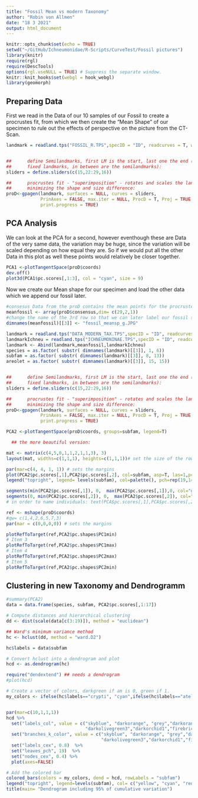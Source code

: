 ```yaml
---
title: "Fossil Mean vs modern Taxonomy"
author: "Robin von Allmen"
date: "18 3 2021"
output: html_document
---
```


```r
knitr::opts_chunk$set(echo = TRUE)
setwd("~/GitHub/Ichneumonidae/R-Scripts/CurveTest/Fossil pictures")
library(knitr)
require(rgl)
require(DescTools)
options(rgl.useNULL = TRUE) # Suppress the separate window.
knitr::knit_hooks$set(webgl = hook_webgl)
library(geomorph)

```

## Preparing Data

First we read in the Data of our 10 samples of our Fossil to create a procrustes fit, from which we then create the "Mean Shape" of our specimen to rule out the effects of perspective on the picture from the CT-Scan. 

```r
landmark = readland.tps("FOSSIL_R.TPS",specID = "ID", readcurves = T, warnmsg = TRUE)


##      define Semilandmarks, first LM is the start, last one the end (those are both
##      fixed landmarks, in between are the semilandmarks):
sliders = define.sliders(c(15,22:29,16))

##      procrustes fit - "superimposition" - rotates and scales the landmarks to their closest distance,
##      minimizing the shape and size difference:
proD<-gpagen(landmark, surfaces = NULL, curves = sliders,
             PrinAxes = FALSE, max.iter = NULL, ProcD = T, Proj = TRUE,
             print.progress = TRUE)

```

## PCA Analysis

We can look at the PCA for a second, however eventhough these are Data of the very same data, the variation may be huge, since the variation will be scaled depending on how equal they are. So if we would put all the other Data in this plot as well these points would relatively be closer together. 

```r
PCA1 <-plotTangentSpace(proD$coords)
dev.off()
plot3d(PCA1$pc.scores[,1:3], col = "cyan", size = 9)

```
Now we create our Mean shape for our specimen and load the other data which we append our fossil later.
```r
#consesus Data from the proD contains the mean points for the procrustes fit of the fossil versions.
meanfossil <- array(proD$consensus,dim= c(29,2,1))
#change the name of the 3rd row so that we can later label our fossil specifically.
dimnames(meanfossil)[[3]] <- "fossil_meansp_g.JPG"

landmark = readland.tps("DATA_MODERN_TAX.TPS",specID = "ID", readcurves = T, warnmsg = TRUE)
landmarkIchneu = readland.tps("ICHNEUMONINAE.TPS",specID = "ID", readcurves = T, warnmsg = TRUE)
landmark <- Abind(landmark,meanfossil,landmarkIchneu)
species = as.factor( substr( dimnames(landmark)[[3]], 1, 6))
subfam = as.factor( substr( dimnames(landmark)[[3]], 8, 13))
areolet = as.factor( substr( dimnames(landmark)[[3]], 15, 15))


##      define Semilandmarks, first LM is the start, last one the end (those are both
##      fixed landmarks, in between are the semilandmarks):
sliders = define.sliders(c(15,22:29,16))

##      procrustes fit - "superimposition" - rotates and scales the landmarks to their closest distance,
##      minimizing the shape and size difference:
proD<-gpagen(landmark, surfaces = NULL, curves = sliders,
             PrinAxes = FALSE, max.iter = NULL, ProcD = T, Proj = TRUE,
             print.progress = TRUE)

PCA2 <-plotTangentSpace(proD$coords, groups=subfam, legend=T)
```

```r
  ## the more beautiful version:

mat <- matrix(c(4,5,0,1,1,2,1,1,3), 3)
layout(mat, widths=c(1,1,1), heights=c(1,1,1))# set the size of the rows and columns

par(mar=c(4, 4, 1, 1)) # sets the margins
plot(PCA2$pc.scores[,1],PCA2$pc.scores[,2], col=subfam, asp=T, las=1,pch=16, cex=1.5)
legend("topright", legend= levels(subfam), col=palette(), pch=rep(19,14) )

segments(min(PCA2$pc.scores[,1]), 0,  max(PCA2$pc.scores[,1]),0, col="grey", lty="dashed")
segments(0, min(PCA2$pc.scores[,2]), 0,  max(PCA2$pc.scores[,2]), col="grey", lty="dashed")
# in order to name individuals: text(PCA$pc.scores[,1],PCA$pc.scores[,2], species)

ref <- mshape(proD$coords)
#qw= c(1,4,2,6,5,7,3)
par(mar = c(0,0,0,0)) # sets the margins

plotRefToTarget(ref,PCA2$pc.shapes$PC1min)
# Item 3
plotRefToTarget(ref,PCA2$pc.shapes$PC1max)
# Item 4
plotRefToTarget(ref,PCA2$pc.shapes$PC2max)
# Item 5
plotRefToTarget(ref,PCA2$pc.shapes$PC2min)
```


## Clustering in new Taxonomy and Dendrogramm



```r
#summary(PCA2)
data = data.frame(species, subfam, PCA2$pc.scores[,1:17])

# Compute distances and hierarchical clustering
dd <- dist(scale(data[c(3:19)]), method = "euclidean")

## Ward's minimum variance method
hc <- hclust(dd, method = "ward.D2")

hc$labels = data$subfam

# Convert hclust into a dendrogram and plot
hcd <- as.dendrogram(hc)

require("dendextend") ## needs a dendrogram
#plot(hcd)

# Create a vector of colors, darkgreen if am is 0, green if 1.
my_colors <- ifelse(hc$labels=="crypti", "cyan",ifelse(hc$labels=="ateleu","yellow", ifelse(hc$labels=="meansp", "green", ifelse(hc$labels == "ichneu", "red", "darkblue"))))


par(mar=c(10,1,1,1))
hcd %>%
  set("labels_col", value = c("skyblue", "darkorange", "grey","darkorange4","deepskyblue4",
                              "darkolivegreen3","darkorchid1","firebrick","gold1","aquamarine2","brown2","darkseagreen3","black"), k=13) %>%
  set("branches_k_color", value = c("skyblue", "darkorange", "grey","darkorange4","deepskyblue4",
                                    "darkolivegreen3","darkorchid1","firebrick","gold1","aquamarine2","brown2","darkseagreen3","black"),k = 13) %>%
  set("labels_cex", 0.8)  %>%
  set("leaves_pch", 19)  %>% 
  set("nodes_cex", 0.4) %>% 
  plot(axes=FALSE)

# Add the colored bar
colored_bars(colors = my_colors, dend = hcd, rowLabels = "subfam")
legend("topright", legend=levels(subfam), col= c("yellow", "cyan", "red", "green", "darkblue"), pch=15)
title(main= "Dendrogram including 95% of cumulative variation")


```